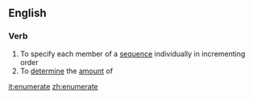 ==English==
===Verb===
# To specify each member of a [[sequence]] individually in incrementing order
# To [[determine]] the [[amount]] of

[[it:enumerate]]
[[zh:enumerate]]